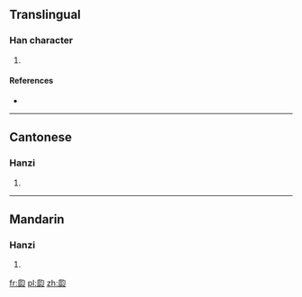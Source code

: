 ==Translingual==

===Han character===
{{Han char|rn=97|rad=瓜|as=03|sn=8|four=7723<sub>2</sub>|canj=竹人心戈 (HOPI), X竹人心戈 (XHOPI)}}

# {{defn|Han|sort=瓜03}}

====References====
* {{Han ref|kx=0746.020|dkj=21372|dj=1154.150|hdz=42654.030|uh=74DD|ud=29917|bh=CD6E|bd=52590}}

----

==Cantonese==

===Hanzi===
{{yue-hanzi|jyut=|y=bok3}}

# {{defn|Cantonese|sort=瓜03}}

----

==Mandarin==

===Hanzi===
{{cmn-hanzi|pin=[[bó]] ([[bo2]])|wg=po<sup>2</sup>}}

# {{defn|Mandarin|sort=瓜03}}

[[fr:瓝]]
[[pl:瓝]]
[[zh:瓝]]